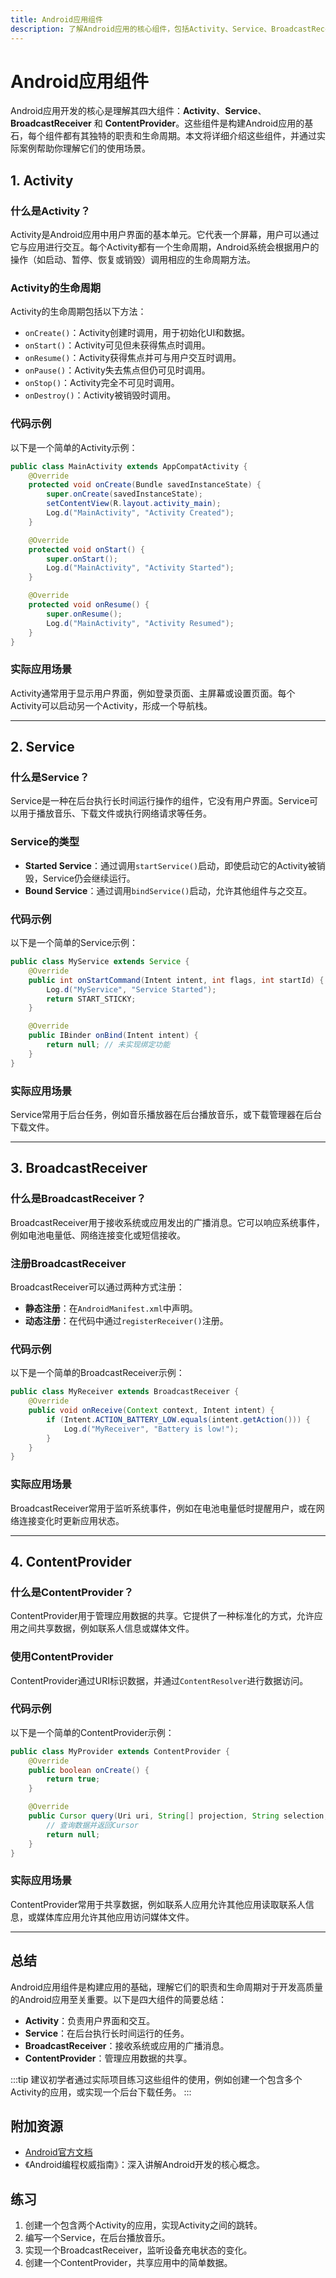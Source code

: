 ```yaml
---
title: Android应用组件
description: 了解Android应用的核心组件，包括Activity、Service、BroadcastReceiver和ContentProvider，掌握它们的作用和使用场景。
---
```


# Android应用组件

Android应用开发的核心是理解其四大组件：**Activity**、**Service**、**BroadcastReceiver** 和 **ContentProvider**。这些组件是构建Android应用的基石，每个组件都有其独特的职责和生命周期。本文将详细介绍这些组件，并通过实际案例帮助你理解它们的使用场景。

## 1. Activity

### 什么是Activity？
Activity是Android应用中用户界面的基本单元。它代表一个屏幕，用户可以通过它与应用进行交互。每个Activity都有一个生命周期，Android系统会根据用户的操作（如启动、暂停、恢复或销毁）调用相应的生命周期方法。

### Activity的生命周期
Activity的生命周期包括以下方法：
- `onCreate()`：Activity创建时调用，用于初始化UI和数据。
- `onStart()`：Activity可见但未获得焦点时调用。
- `onResume()`：Activity获得焦点并可与用户交互时调用。
- `onPause()`：Activity失去焦点但仍可见时调用。
- `onStop()`：Activity完全不可见时调用。
- `onDestroy()`：Activity被销毁时调用。

### 代码示例
以下是一个简单的Activity示例：

```java
public class MainActivity extends AppCompatActivity {
    @Override
    protected void onCreate(Bundle savedInstanceState) {
        super.onCreate(savedInstanceState);
        setContentView(R.layout.activity_main);
        Log.d("MainActivity", "Activity Created");
    }

    @Override
    protected void onStart() {
        super.onStart();
        Log.d("MainActivity", "Activity Started");
    }

    @Override
    protected void onResume() {
        super.onResume();
        Log.d("MainActivity", "Activity Resumed");
    }
}
```

### 实际应用场景
Activity通常用于显示用户界面，例如登录页面、主屏幕或设置页面。每个Activity可以启动另一个Activity，形成一个导航栈。

---

## 2. Service

### 什么是Service？
Service是一种在后台执行长时间运行操作的组件，它没有用户界面。Service可以用于播放音乐、下载文件或执行网络请求等任务。

### Service的类型
- **Started Service**：通过调用`startService()`启动，即使启动它的Activity被销毁，Service仍会继续运行。
- **Bound Service**：通过调用`bindService()`启动，允许其他组件与之交互。

### 代码示例
以下是一个简单的Service示例：

```java
public class MyService extends Service {
    @Override
    public int onStartCommand(Intent intent, int flags, int startId) {
        Log.d("MyService", "Service Started");
        return START_STICKY;
    }

    @Override
    public IBinder onBind(Intent intent) {
        return null; // 未实现绑定功能
    }
}
```

### 实际应用场景
Service常用于后台任务，例如音乐播放器在后台播放音乐，或下载管理器在后台下载文件。

---

## 3. BroadcastReceiver

### 什么是BroadcastReceiver？
BroadcastReceiver用于接收系统或应用发出的广播消息。它可以响应系统事件，例如电池电量低、网络连接变化或短信接收。

### 注册BroadcastReceiver
BroadcastReceiver可以通过两种方式注册：
- **静态注册**：在`AndroidManifest.xml`中声明。
- **动态注册**：在代码中通过`registerReceiver()`注册。

### 代码示例
以下是一个简单的BroadcastReceiver示例：

```java
public class MyReceiver extends BroadcastReceiver {
    @Override
    public void onReceive(Context context, Intent intent) {
        if (Intent.ACTION_BATTERY_LOW.equals(intent.getAction())) {
            Log.d("MyReceiver", "Battery is low!");
        }
    }
}
```

### 实际应用场景
BroadcastReceiver常用于监听系统事件，例如在电池电量低时提醒用户，或在网络连接变化时更新应用状态。

---

## 4. ContentProvider

### 什么是ContentProvider？
ContentProvider用于管理应用数据的共享。它提供了一种标准化的方式，允许应用之间共享数据，例如联系人信息或媒体文件。

### 使用ContentProvider
ContentProvider通过URI标识数据，并通过`ContentResolver`进行数据访问。

### 代码示例
以下是一个简单的ContentProvider示例：

```java
public class MyProvider extends ContentProvider {
    @Override
    public boolean onCreate() {
        return true;
    }

    @Override
    public Cursor query(Uri uri, String[] projection, String selection, String[] selectionArgs, String sortOrder) {
        // 查询数据并返回Cursor
        return null;
    }
}
```

### 实际应用场景
ContentProvider常用于共享数据，例如联系人应用允许其他应用读取联系人信息，或媒体库应用允许其他应用访问媒体文件。

---

## 总结

Android应用组件是构建应用的基础，理解它们的职责和生命周期对于开发高质量的Android应用至关重要。以下是四大组件的简要总结：
- **Activity**：负责用户界面和交互。
- **Service**：在后台执行长时间运行的任务。
- **BroadcastReceiver**：接收系统或应用的广播消息。
- **ContentProvider**：管理应用数据的共享。

:::tip
建议初学者通过实际项目练习这些组件的使用，例如创建一个包含多个Activity的应用，或实现一个后台下载任务。
:::

## 附加资源
- [Android官方文档](https://developer.android.com/guide/components)
- 《Android编程权威指南》：深入讲解Android开发的核心概念。

## 练习
1. 创建一个包含两个Activity的应用，实现Activity之间的跳转。
2. 编写一个Service，在后台播放音乐。
3. 实现一个BroadcastReceiver，监听设备充电状态的变化。
4. 创建一个ContentProvider，共享应用中的简单数据。
